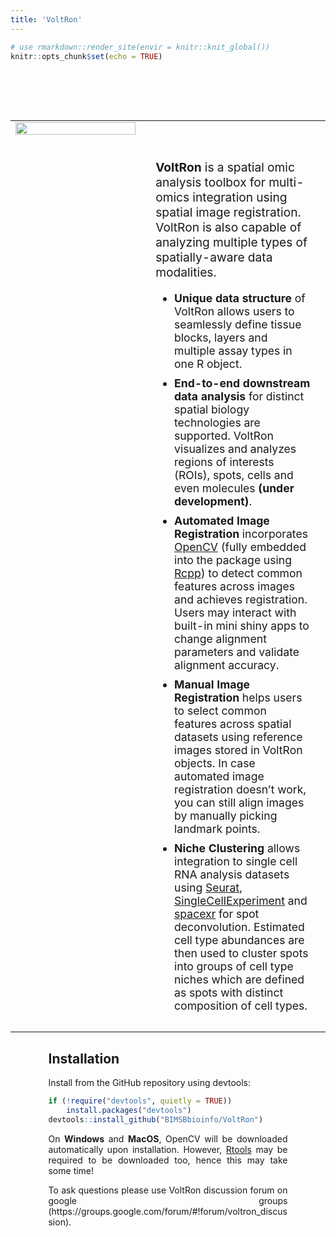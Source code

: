 ```yaml
---
title: 'VoltRon'
---
```


<style>
.title{
  display: none;
}
body {
  text-align: justify;
}
.center {
  display: block;
  margin-left: auto;
  margin-right: auto;
}
.main-container {
  max-width: 1200px;
  margin-left: auto;
  margin-right: auto;
}
p.maintext {
  font-size: 1.2em;
}
table td, table td * {
    vertical-align: top;
}
ul.maintext2 {
  font-size: 1.1em; 
}
il.maintext2 {
  font-size: 1.1em; 
}
</style>

```r
# use rmarkdown::render_site(envir = knitr::knit_global())
knitr::opts_chunk$set(echo = TRUE)
```

<br>
<br>

<!-- ## VoltRon: An R package for Spatial Data Analysis and Integration -->

<br>

   <!-- <br> -->
   <!-- <br> -->
   <!-- <p class="maintext"> <strong> VoltRon </strong> is a spatial omic analysis toolbox for multi-omics integration using spatial image registration. VoltRon is also capable of analyzing multiple types of spatially-aware data modalities.</p> -->
   <!-- <ul class="maintext2"> -->
   <!--   <li style="padding-bottom: 10px"> -->
   <!--    <strong> Unique data structure </strong> of VoltRon allows users to seamlessly define tissue blocks, layers and multiple assay types in one R object. -->
   <!--   </li> -->
   <!--   <li style="padding-bottom: 10px"> -->
   <!--    <strong> End-to-end downstream data analysis </strong> for distinct spatial biology technologies are supported. VoltRon visualizes and analyzes regions of interests (ROIs), spots, cells and even molecules **(under development)**. -->
   <!--   </li> -->
   <!--  <li style="padding-bottom: 10px"> -->
   <!--    <strong> Automated Image Registration </strong> incorporates <a href="https://opencv.org/">OpenCV</a> (fully embedded into the package using <a href="https://www.rcpp.org/">Rcpp</a>) to detect common features across images and achieves registration. Users may interact with built-in mini shiny apps to change alignment parameters and validate alignment accuracy.  -->
   <!--  </li> -->
   <!--  <li style="padding-bottom: 10px"> -->
   <!--    <strong> Manual Image Registration </strong> helps users to select common features across spatial datasets using reference images stored in VoltRon objects. In case automated image registration doesn't work, you can still align images by manually picking landmark points. -->
   <!--  </li> -->
   <!--  <li style="padding-bottom: 10px"> -->
   <!--    <strong> Niche Clustering </strong> allows integration to single cell RNA analysis datasets using <a href="https://satijalab.org/seurat/">Seurat</a>, <a href="https://www.bioconductor.org/packages/release/bioc/vignettes/SingleCellExperiment/inst/doc/intro.html">SingleCellExperiment</a> and <a href="https://github.com/dmcable/spacexr">spacexr</a> for spot deconvolution. Estimated cell type abundances are then used to cluster spots into groups of cell type niches which are defined as spots with distinct composition of cell types.   -->
   <!--  </li> -->
   <!-- </ul> -->

   <!-- <img width="100%" height="100%" src="https://bimsbstatic.mdc-berlin.de/landthaler/VoltRon/Package/images/voltron_framework.png" class="center"> -->

   
<table>
  <tr>
   <td style = "width:44%;">
      <img width="100%" height="100%" src="https://bimsbstatic.mdc-berlin.de/landthaler/VoltRon/Package/images/main.png" class="center">
   </td>
   <td style = "width:3%;">
   </td>
   <td style = "width:53%;">
   <br>
   <br>
   <p class="maintext"> <strong> VoltRon </strong> is a spatial omic analysis toolbox for multi-omics integration using spatial image registration. VoltRon is also capable of analyzing multiple types of spatially-aware data modalities.</p>
   <ul class="maintext2">
     <li style="padding-bottom: 10px">
      <strong> Unique data structure </strong> of VoltRon allows users to seamlessly define tissue blocks, layers and multiple assay types in one R object.
     </li>
     <li style="padding-bottom: 10px">
      <strong> End-to-end downstream data analysis </strong> for distinct spatial biology technologies are supported. VoltRon visualizes and analyzes regions of interests (ROIs), spots, cells and even molecules **(under development)**.
     </li>
    <li style="padding-bottom: 10px">
      <strong> Automated Image Registration </strong> incorporates <a href="https://opencv.org/">OpenCV</a> (fully embedded into the package using <a href="https://www.rcpp.org/">Rcpp</a>) to detect common features across images and achieves registration. Users may interact with built-in mini shiny apps to change alignment parameters and validate alignment accuracy.
    </li>
    <li style="padding-bottom: 10px">
      <strong> Manual Image Registration </strong> helps users to select common features across spatial datasets using reference images stored in VoltRon objects. In case automated image registration doesn't work, you can still align images by manually picking landmark points.
    </li>
    <li style="padding-bottom: 10px">
      <strong> Niche Clustering </strong> allows integration to single cell RNA analysis datasets using <a href="https://satijalab.org/seurat/">Seurat</a>, <a href="https://www.bioconductor.org/packages/release/bioc/vignettes/SingleCellExperiment/inst/doc/intro.html">SingleCellExperiment</a> and <a href="https://github.com/dmcable/spacexr">spacexr</a> for spot deconvolution. Estimated cell type abundances are then used to cluster spots into groups of cell type niches which are defined as spots with distinct composition of cell types.
    </li>
   </ul>
   </td>
   <td>
   </td>
  </tr>
</table>

<!-- ## Configuration -->

<!-- Before installing VoltRon, you have to install [OpenCV](https://opencv.org/) library first.  -->

<!-- On **Windows** and **MacOS**, OpenCV will be downloaded automatically upon installation. However, [Rtools](https://cran.r-project.org/bin/windows/Rtools/rtools43/rtools.html) may be required to be downloaded too, hence this may take some time! -->

<!--
# To install on **MacOS**, you need to first install [homebrew](https://brew.sh/): 
# 
# ```sh
# /bin/bash -c "$(curl -fsSL https://raw.githubusercontent.com/Homebrew/install/HEAD/install.sh)"
# ```
# 
# Then, OpenCV is installed using **brew install** command.
# 
# ```sh
# brew install pkg-config
# brew install opencv
# ```
-->

<!--
On **Ubuntu** or **Fedora** you need [`libopencv-dev`](https://packages.debian.org/testing/libopencv-dev) or [`opencv-devel`](https://src.fedoraproject.org/rpms/opencv):

```sh
sudo apt-get install libopencv-dev
```
-->
<div style = "width:76%; margin-left: auto; margin-right: auto; "> 

## Installation

Install from the GitHub repository using devtools:

``` r
if (!require("devtools", quietly = TRUE))
    install.packages("devtools")
devtools::install_github("BIMSBbioinfo/VoltRon")
```

On **Windows** and **MacOS**, OpenCV will be downloaded automatically upon installation. However, [Rtools](https://cran.r-project.org/bin/windows/Rtools/rtools43/rtools.html) may be required to be downloaded too, hence this may take some time!

To ask questions please use VoltRon discussion forum on google groups (https://groups.google.com/forum/#!forum/voltron_discussion).

</div> 
